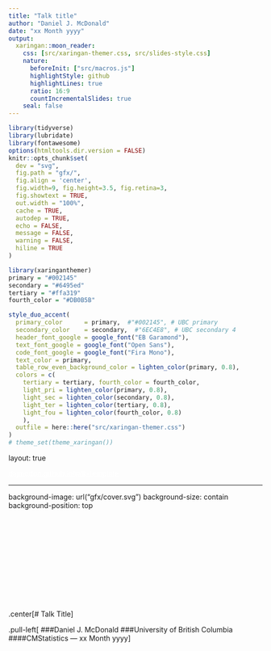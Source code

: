 ```yaml
---
title: "Talk title"
author: "Daniel J. McDonald"
date: "xx Month yyyy"
output:
  xaringan::moon_reader:
    css: [src/xaringan-themer.css, src/slides-style.css]
    nature:
      beforeInit: ["src/macros.js"]
      highlightStyle: github
      highlightLines: true
      ratio: 16:9
      countIncrementalSlides: true
    seal: false
---
```


```r
library(tidyverse)
library(lubridate)
library(fontawesome)
options(htmltools.dir.version = FALSE)
knitr::opts_chunk$set(
  dev = "svg",
  fig.path = "gfx/",
  fig.align = 'center',
  fig.width=9, fig.height=3.5, fig.retina=3,
  fig.showtext = TRUE,
  out.width = "100%",
  cache = TRUE,
  autodep = TRUE,
  echo = FALSE,
  message = FALSE, 
  warning = FALSE,
  hiline = TRUE
)
```

```r
library(xaringanthemer)
primary = "#002145"
secondary = "#6495ed"
tertiary = "#ffa319"
fourth_color = "#DB0B5B"

style_duo_accent(
  primary_color      = primary,  #"#002145", # UBC primary
  secondary_color    = secondary,  #"6EC4E8", # UBC secondary 4
  header_font_google = google_font("EB Garamond"),
  text_font_google = google_font("Open Sans"),
  code_font_google = google_font("Fira Mono"),
  text_color = primary,
  table_row_even_background_color = lighten_color(primary, 0.8),
  colors = c(
    tertiary = tertiary, fourth_color = fourth_color,
    light_pri = lighten_color(primary, 0.8),
    light_sec = lighten_color(secondary, 0.8),
    light_ter = lighten_color(tertiary, 0.8),
    light_fou = lighten_color(fourth_color, 0.8)
    ),
  outfile = here::here("src/xaringan-themer.css")
)
# theme_set(theme_xaringan())
```

layout: true

<div class="my-footer"><span><a href="https://dajmcdon.github.io/talktemplate" style="color:white">dajmcdon.github.io/talk-template</a></span></div> 

---
background-image: url("gfx/cover.svg")
background-size: contain
background-position: top

<br/><br/><br/><br/><br/><br/><br/><br/><br/><br/>



.center[# Talk Title]


.pull-left[
###Daniel J. McDonald
###University of British Columbia
####CMStatistics &mdash; xx Month yyyy
]

<!--

Optional code to include QR links

.pull-right[.center[.middle[
<table>
<tr>
<td>![:scale 60%](gfx/qr-paper.png)</td>
<td>![:scale 90%](gfx/qr-slides.png)</td>
<td>![:scale 90%](gfx/qr-mywww.png)</td>
</tr>
<tr>
<td>`r fa("file-alt")` Paper</td>
<td>`r fa("chalkboard-teacher")` Slides</td>
<td>`r fa("at")` My WWW</td>
</tr>
</table>
]]]

???


-->



